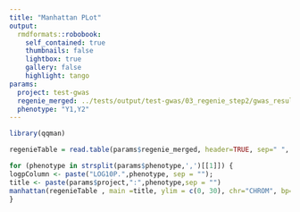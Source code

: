 ```yaml
---
title: "Manhattan PLot"
output:
  rmdformats::robobook:
    self_contained: true
    thumbnails: false
    lightbox: true
    gallery: false
    highlight: tango
params:
  project: test-gwas
  regenie_merged: ../tests/output/test-gwas/03_regenie_step2/gwas_results.example.regenie
  phenotype: "Y1,Y2"
---
```


```r
library(qqman)
```


```r
regenieTable = read.table(params$regenie_merged, header=TRUE, sep=" ", dec = ".");

for (phenotype in strsplit(params$phenotype,',')[[1]]) { 
logpColumn <- paste("LOG10P.",phenotype, sep = "");
title <- paste(params$project,":",phenotype,sep = "")
manhattan(regenieTable , main =title, ylim = c(0, 30), chr="CHROM", bp="GENPOS", snp="ID", p=logpColumn, logp= FALSE, cex = 0.3, col = c("blue4", "orange3"))
}

```



